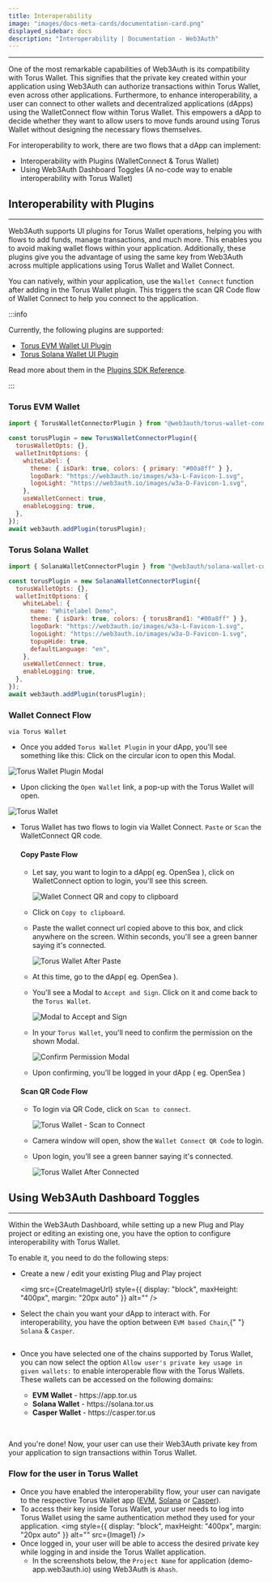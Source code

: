 ```yaml
---
title: Interoperability
image: "images/docs-meta-cards/documentation-card.png"
displayed_sidebar: docs
description: "Interoperability | Documentation - Web3Auth"
---
```


---


One of the most remarkable capabilities of Web3Auth is its compatibility with Torus Wallet. This signifies that the private key created within your
application using Web3Auth can authorize transactions within Torus Wallet, even across other applications. Furthermore, to enhance interoperability, a
user can connect to other wallets and decentralized applications (dApps) using the WalletConnect flow within Torus Wallet. This empowers a dApp to
decide whether they want to allow users to move funds around using Torus Wallet without designing the necessary flows themselves.

For interoperability to work, there are two flows that a dApp can implement:

- Interoperability with Plugins (WalletConnect & Torus Wallet)
- Using Web3Auth Dashboard Toggles (A no-code way to enable interoperability with Torus Wallet)

## Interoperability with Plugins

---

Web3Auth supports UI plugins for Torus Wallet operations, helping you with flows to add funds, manage transactions, and much more. This enables you to
avoid making wallet flows within your application. Additionally, these plugins give you the advantage of using the same key from Web3Auth across
multiple applications using Torus Wallet and Wallet Connect.

You can natively, within your application, use the `Wallet Connect` function after adding in the Torus Wallet plugin. This triggers the scan QR Code
flow of Wallet Connect to help you connect to the application.

:::info

Currently, the following plugins are supported:

- [Torus EVM Wallet UI Plugin](/sdk/web/plugins/evm-wallet)
- [Torus Solana Wallet UI Plugin](/sdk/web/plugins/solana-wallet)

Read more about them in the [Plugins SDK Reference](/sdk/web/plugins).

:::

### Torus EVM Wallet

```js
import { TorusWalletConnectorPlugin } from "@web3auth/torus-wallet-connector-plugin";

const torusPlugin = new TorusWalletConnectorPlugin({
  torusWalletOpts: {},
  walletInitOptions: {
    whiteLabel: {
      theme: { isDark: true, colors: { primary: "#00a8ff" } },
      logoDark: "https://web3auth.io/images/w3a-L-Favicon-1.svg",
      logoLight: "https://web3auth.io/images/w3a-D-Favicon-1.svg",
    },
    useWalletConnect: true,
    enableLogging: true,
  },
});
await web3auth.addPlugin(torusPlugin);
```

### Torus Solana Wallet

```js
import { SolanaWalletConnectorPlugin } from "@web3auth/solana-wallet-connector-plugin";

const torusPlugin = new SolanaWalletConnectorPlugin({
  torusWalletOpts: {},
  walletInitOptions: {
    whiteLabel: {
      name: "Whitelabel Demo",
      theme: { isDark: true, colors: { torusBrand1: "#00a8ff" } },
      logoDark: "https://web3auth.io/images/w3a-L-Favicon-1.svg",
      logoLight: "https://web3auth.io/images/w3a-D-Favicon-1.svg",
      topupHide: true,
      defaultLanguage: "en",
    },
    useWalletConnect: true,
    enableLogging: true,
  },
});
await web3auth.addPlugin(torusPlugin);
```

### Wallet Connect Flow

`via Torus Wallet`

<div className="text-image-column">
  <div>
    <ul>
      <li>
        Once you added <code>Torus Wallet Plugin</code> in your dApp, you'll see something like this: Click on the circular icon to open this Modal.
      </li>
    </ul>
  </div>
  <div>
    <img src={WalletOnDapp} style={{ minWidth: "200px", maxWidth: "250px" }} alt="Torus Wallet Plugin Modal" />
  </div>
</div>

- Upon clicking the `Open Wallet` link, a pop-up with the Torus Wallet will open.

![Torus Wallet](/contents/interoperability/interoperability-torus-wallet.png)

- Torus Wallet has two flows to login via Wallet Connect. `Paste` or `Scan` the WalletConnect QR code.

  #### Copy Paste Flow

  - Let say, you want to login to a dApp( eg. OpenSea ), click on WalletConnect option to login, you'll see this screen.

    ![Wallet Connect QR and copy to clipboard](/contents/interoperability/interoperability-wc-clipboard.png)

  - Click on `Copy to clipboard`.

  - Paste the wallet connect url copied above to this box, and click anywhere on the screen. Within seconds, you'll see a green banner saying it's
    connected.

    ![Torus Wallet After Paste](/contents/interoperability/interoperability-after-wc-paste.png)

  - At this time, go to the dApp( eg. OpenSea ).

  - You'll see a Modal to `Accept and Sign`. Click on it and come back to the `Torus Wallet`.

    ![Modal to Accept and Sign](/contents/interoperability/interoperability-modal-on-opensea.png)

  - In your `Torus Wallet`, you'll need to confirm the permission on the shown Modal.

    ![Confirm Permission Modal](/contents/interoperability/interoperability-confirm-login.png)

  - Upon confirming, you'll be logged in your dApp ( eg. OpenSea )

  #### Scan QR Code Flow

  - To login via QR Code, click on `Scan to connect`.

    ![Torus Wallet - Scan to Connect](/contents/interoperability/interoperability-torus-wallet.png)

  - Camera window will open, show the `Wallet Connect QR Code` to login.

  - Upon login, you'll see a green banner saying it's connected.

    ![Torus Wallet After Connected](/contents/interoperability/interoperability-after-wc-paste.png)

## Using Web3Auth Dashboard Toggles

---

Within the Web3Auth Dashboard, while setting up a new Plug and Play project or editing an existing one, you have the option to configure
interoperability with Torus Wallet.

To enable it, you need to do the following steps:

- Create a new / edit your existing Plug and Play project

  <img src={CreateImageUrl} style={{ display: "block", maxHeight: "400px", margin: "20px auto" }} alt="" />

<div className="text-image-column">
  <div>
    <ul>
      <li>
        Select the chain you want your dApp to interact with. For interoperability, you have the option between <code>EVM based Chain</code>,{" "}
        <code>Solana</code> & <code>Casper</code>.
      </li>
    </ul>
  </div>
  <div>
    <img src={CreateDashboardPnp} style={{ minWidth: "200px", maxWidth: "250px" }} alt="" />
  </div>
</div>

- Once you have selected one of the chains supported by Torus Wallet, you can now select the option `Allow user's private key usage in given wallets:`
  to enable interoperable flow with the Torus Wallets. These wallets can be accessed on the following domains:

<div className="text-image-column">
  <div>
    <ul>
      <ul>
        <li>
          <b>EVM Wallet</b> - https://app.tor.us
        </li>
        <li>
          <b>Solana Wallet</b> - https://solana.tor.us
        </li>
        <li>
          <b>Casper Wallet</b> - https://casper.tor.us
        </li>
      </ul>
    </ul>
  </div>
  <div>
    <img src={CreateDashboardPnp4} style={{ minWidth: "300px", maxWidth: "350px" }} alt="" />
  </div>
</div>
<br />

And you're done! Now, your user can use their Web3Auth private key from your application to sign transactions within Torus Wallet.

### Flow for the user in Torus Wallet

- Once you have enabled the interoperability flow, your user can navigate to the respective Torus Wallet app ([EVM](https://app.tor.us),
  [Solana](https://solana.tor.us) or [Casper](https://casper.tor.us)).
- To access their key inside Torus Wallet, your user needs to log into Torus Wallet using the same authentication method they used for your
  application.
  <img style={{ display: "block", maxHeight: "400px", margin: "20px auto" }} alt="" src={Image1} />
- Once logged in, your user will be able to access the desired private key while logging in and inside the Torus Wallet application.
  - In the screenshots below, the `Project Name` for application (demo-app.web3auth.io) using Web3Auth is `Ahash`.

<div className="text-image-column">
  <div>
    <img style={{ display: "block", maxHeight: "500px", alignSelf: "center" }} alt="" src={TorusWalletLogin} />
  </div>
  <div>
    <img style={{ display: "block", maxHeight: "500px", alignSelf: "center" }} alt="" src={TorusWalletLogin3} />
  </div>
</div>
